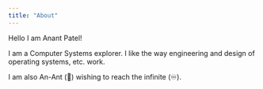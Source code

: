 ```yaml
---
title: "About"
---
```


Hello I am Anant Patel!

I am a Computer Systems explorer. I like the way engineering and design of operating systems, etc. work.

I am also An-Ant (🐜) wishing to reach the infinite (♾️).
